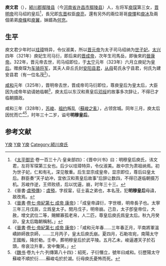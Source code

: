'''庾文君'''（{{bd|297年||328年|catIdx=Yu,庾}}），[[颍川郡|颍川郡]][[鄢陵县|鄢陵县]]（今[[河南省|河南省]][[许昌市|许昌市]][[鄢陵县|鄢陵县]]）人，左将军[[庾琛|庾琛]]第三女，[[晋明帝|晋明帝]]司马绍的皇后<ref>《[[太平御览|太平御览]]·卷一百三十八·皇亲部四》：《晋中兴书》曰：明穆皇后庾氏，讳文君，左将军琛第三女也。后少以珪璋特异，令仪淑美。故中宗为肃祖纳焉。初为世子妃，仁和有礼，深见敬重。后生显宗成皇帝，显宗即位，尊后曰皇太后。群臣奏“天子幼冲，宜依汉和熹皇后故事”后辞让数四，不得已遂临朝摄万机。苏峻作逆，王师败绩，后以忧逼，崩，时年三十三。</ref>，長兄即[[东晋|东晋]]权臣[[庾亮|庾亮]]，還有另外的兩位哥哥[[庾懌|庾懌]]和[[庾冰|庾冰]]及兩個弟弟[[庾條|庾條]]和[[庾翼|庾翼]]，妹婿為[[何充|何充]]。

==生平==
庾文君少年时以[[珪|珪]][[璋|璋]]特异，令仪淑美，所以[[晋元帝|晋元帝]]为太子司马绍纳为[[世子妃|世子妃]]。[[太兴|太兴]]四年（321年）庾妃生司马衍，即后来的[[晋成帝|晋成帝]]，次年生司馬岳，即後來的[[晉康帝|晉康帝]]。322年，晋元帝去世，司马绍即位，于[[太宁_(晋)|太宁]]元年（323年）六月立庾妃为[[皇后|皇后]]。赠庾琛为[[车骑将军|车骑将军]]，其夫人毌丘氏封[[安阳|安阳]][[县君|县君]]，[[从母|从母]]荀氏永宁县君，何氏为建安县君（有一位名茂<ref>《晉書·[[s:晉書/卷082#虞預|虞預傳]]》：[[虞預|虞預]]，字叔甯，征士喜之弟也，本名茂，犯'''明穆皇后'''母諱，故改焉。</ref>）。

[[咸和_(東晉)|咸和]]元年（325年），晋明帝去世，晋成帝司马衍即位，尊庾皇后为皇太后，大臣因为成帝年幼请她临朝<ref>《[[晉書|晉書]]·[[:s:晉書/卷007|卷七·帝紀第七 成帝 康帝]]》：「成皇帝諱衍，字世根，明帝長子也。太寧三年三月戊辰，立爲皇太子。閏月戊子，明帝崩。己丑，太子卽皇帝位，大赦，增文武位二等，賜鰥寡孤老帛，人二匹，尊皇后庾氏爲皇太后。秋九月癸卯，皇太后臨朝稱制。」</ref>，庾太后以东汉和熹皇后[[邓绥|邓绥]]的故事多次辞让，不得已才临朝摄政。

咸和三年（328年），[[苏峻|苏峻]]、[[祖约|祖约]]叛乱（[[蘇峻之亂|蘇峻之亂]]），占领宫城。同年三月，庾太后因忧而亡<ref>《[[晉書|晉書]]·[[:s:晉書/卷007|卷七·帝紀第七 成帝 康帝]]》：「咸和元年春……三年春正月，平南將軍溫嶠帥師救京師，……三月丙子，皇太后庾氏崩。夏四月，石勒攻宛，南陽太守王國叛，降於勒。壬申，葬明穆皇后於武平陵。五月乙未，峻逼遷天子於石頭，帝哀泣升車，宮中慟哭。」</ref><ref>《[[魏书|魏书]]·卷九十六·列傳第八十四》：紹死，子衍僭立，號年曰咸和。衍歷陽太守蘇峻不順於衍……蘇峻屯於於湖。衍母庾氏憂怖而死。</ref>，时年三十二岁，谥号'''明穆皇后'''。

== 参考文献 ==
{{reflist}}

{{晉朝皇后}}
{{start box}}
{{s-before|[[梁蘭璧|梁蘭璧]]}}
{{s-title|[[:category:晋朝皇后|晋朝皇后]]|323年—325年}}
{{s-after|[[杜陵陽|杜皇后]]}}
{{end box}}

[[Category:中國女性攝政者|Y庾]]
[[Category:東晉皇后|Y庾]]
[[Category:東晉皇太后|Y庾]]
[[Category:颍川庾氏|Category:颍川庾氏]]